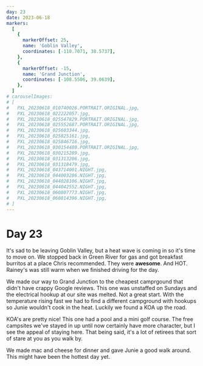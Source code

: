 ```yaml
---
day: 23
date: 2023-06-18
markers:
  [
    {
      markerOffset: 25,
      name: 'Goblin Valley',
      coordinates: [-110.7071, 38.5737],
    },
    {
      markerOffset: -15,
      name: 'Grand Junction',
      coordinates: [-108.5506, 39.0639],
    },
  ]
# carouselImages:
# [
#   PXL_20230618_010740026.PORTRAIT.ORIGINAL.jpg,
#   PXL_20230618_022222057.jpg,
#   PXL_20230618_025547829.PORTRAIT.ORIGINAL.jpg,
#   PXL_20230618_025552687.PORTRAIT.ORIGINAL.jpg,
#   PXL_20230618_025603344.jpg,
#   PXL_20230618_025825161.jpg,
#   PXL_20230618_025846716.jpg,
#   PXL_20230618_030154480.PORTRAIT.ORIGINAL.jpg,
#   PXL_20230618_030215289.jpg,
#   PXL_20230618_031313206.jpg,
#   PXL_20230618_031318479.jpg,
#   PXL_20230618_043714001.NIGHT.jpg,
#   PXL_20230618_044003286.NIGHT.jpg,
#   PXL_20230618_044028106.NIGHT.jpg,
#   PXL_20230618_044042552.NIGHT.jpg,
#   PXL_20230618_060807773.NIGHT.jpg,
#   PXL_20230618_060814396.NIGHT.jpg,
# ]
---
```


# Day 23

It's sad to be leaving Goblin Valley, but a heat wave is coming in so it's time to move on. We stopped back in Green River for gas and got breakfast burritos at a place Chris recommended. They were **awesome**. And HOT. Rainey's was still warm when we finished driving for the day.

We made our way to Grand Junction to the cheapest camprgound that didn't have crappy Google reviews. This one was unstaffed on Sundays and the electrical hookup at our site was melted. Not a great start. With the temperature rising fast we had to find a different campground with hookups so Junie wouldn't cook in the heat. Luckily we found a KOA up the road.

KOA's are pretty nice! This one had a pool and a mini golf course. The free campsites we've stayed in up until now certainly have more character, but I see the appeal of staying here. That being said, it's a lot of retirees that sort of stare at you as you walk by.

We made mac and cheese for dinner and gave Junie a good walk around. This might have been the hottest day yet.
